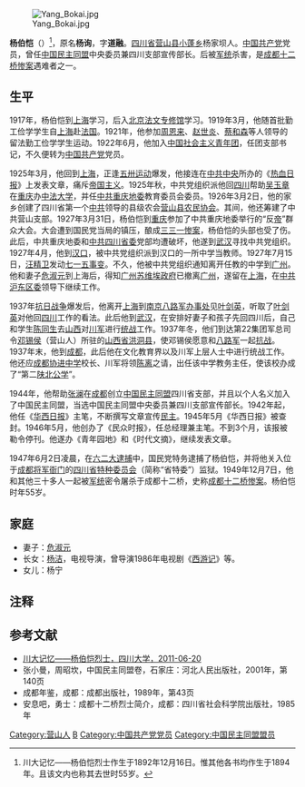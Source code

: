 [[File:Yang_Bokai.jpg|thumb]]

'''杨伯恺'''（{{bd|1894年||1949年|12月7日}}）<ref>川大记忆——杨伯恺烈士作生于1892年12月16日。惟其他各书均作生于1894年。且该文内也称其去世时55岁。</ref>，原名'''杨询'''，字'''道融'''。[[四川省|四川省]][[营山县|营山县]][[小蓬乡|小蓬乡]]杨家坝人。[[中国共产党|中国共产党]]党员，曾任[[中国民主同盟|中国民主同盟]]中央委员兼四川支部宣传部长。后被[[军统|军统]]杀害，是[[成都十二桥惨案|成都十二桥惨案]]遇难者之一。

==生平==
1917年，杨伯恺到[[上海|上海]]学习，后入[[北京法文专修馆|北京法文专修馆]]学习。1919年3月，他随首批勤工俭学学生自[[上海|上海]]赴[[法国|法国]]。1921年，他参加[[周恩来|周恩来]]、[[赵世炎|赵世炎]]、[[蔡和森|蔡和森]]等人领导的留法勤工俭学学生运动。1922年6月，他加入[[中国社会主义青年团|中国社会主义青年团]]，任团支部书记，不久便转为[[中国共产党|中国共产党]]党员。

1925年3月，他回到[[上海|上海]]，正逢[[五卅运动|五卅运动]]爆发，他接连在[[中共中央|中共中央]]所办的《[[热血日报|热血日报]]》上发表文章，痛斥[[帝国主义|帝国主义]]。1925年秋，中共党组织派他回[[四川|四川]]帮助[[吴玉章|吴玉章]]在[[重庆|重庆]]办[[中法大学_(重庆)|中法大学]]，并任[[中共重庆地委|中共重庆地委]]教育委员会委员。1926年3月2日，他的家乡创建了四川省第一个[[中共|中共]]领导的县级农会[[营山县农民协会|营山县农民协会]]。其间，他还筹建了中共营山支部。1927年3月31日，杨伯恺到[[重庆|重庆]]参加了中共重庆地委举行的“反[[帝国主义|帝]]”群众大会。大会遭到国民党当局的镇压，酿成[[三三一惨案|三三一惨案]]，杨伯恺的头部也受了伤。此后，中共重庆地委和[[中共四川省委|中共四川省委]]党部均遭破坏，他遂到[[武汉|武汉]]寻找中共党组织。1927年4月，他到[[汉口|汉口]]，被中共党组织派到汉口的一所中学当教师。1927年7月15日，[[汪精卫|汪精卫]]发动[[七一五事变|七一五事变]]。不久，他被中共党组织通知离开任教的中学到[[广州|广州]]。他和妻子[[危淑元|危淑元]]到上海后，得知[[广州苏维埃政府|广州苏维埃政府]]已撤离[[广州|广州]]，遂留在[[上海|上海]]，在[[中共沪东区委|中共沪东区委]]领导下继续工作。

1937年[[抗日战争|抗日战争]]爆发后，他离开[[上海|上海]]到[[南京八路军办事处|南京八路军办事处]]见[[叶剑英|叶剑英]]，听取了[[叶剑英|叶剑英]]对他回[[四川|四川]]工作的看法。此后他到[[武汉|武汉]]，在安排好妻子和孩子先回四川后，自己和学生[[陈同生|陈同生]]去[[山西|山西]]对[[川军|川军]]进行[[统战|统战]]工作。1937年冬，他们到达第22集团军总司令[[邓锡侯|邓锡侯]]（营山人）所驻的[[山西省|山西省]][[洪洞县|洪洞县]]，使邓锡侯愿意和[[八路军|八路军]]一起[[抗战|抗战]]。1937年末，他到[[成都|成都]]，此后他在文化教育界以及川军上层人士中进行统战工作。他还应[[成都|成都]][[协进中学|协进中学]]校长、川军将领[[陈离|陈离]]之请，出任该中学教务主任，使该校办成了“第二[[陕北公学|陕北公学]]”。

1944年，他帮助[[张澜|张澜]]在[[成都|成都]]创立[[中国民主同盟|中国民主同盟]]四川省支部，并且以个人名义加入了中国民主同盟，当选中国民主同盟中央委员兼四川支部宣传部长。1942年起，他任《[[华西日报|华西日报]]》主笔，不断撰写文章宣传[[民主|民主]]。1945年5月《华西日报》被查封。1946年5月，他创办了《民众时报》，任总经理兼主笔。不到3个月，该报被勒令停刊。他遂办《青年园地》和《时代文摘》，继续发表文章。

1947年6月2日凌晨，在[[六二大逮捕|六二大逮捕]]中，国民党特务逮捕了杨伯恺，并将他关入位于[[成都|成都]][[将军衙门|将军衙门]]的[[四川省特种委员会|四川省特种委员会]]（简称“省特委”）监狱。1949年12月7日，他和其他三十多人一起被[[军统|军统]]密令屠杀于成都十二桥，史称[[成都十二桥惨案|成都十二桥惨案]]。杨伯恺时年55岁。

==家庭==
*妻子：[[危淑元|危淑元]]
*长女：[[杨洁_(导演)|杨洁]]，电视导演，曾导演1986年电视剧《[[西游记_(1986年电视剧)|西游记]]》等。
*女儿：杨宁

==注释==
{{reflist}}

==参考文献==
*[https://web.archive.org/web/20110703123336/http://www.scu.edu.cn/jd90/cdyl/webinfo/2011/06/1308534027647102.htm 川大记忆——杨伯恺烈士，四川大学，2011-06-20]
*张小曼，周昭坎，中国民主同盟卷，石家庄：河北人民出版社，2001年，第140页
*成都年鉴，成都：成都出版社，1989年，第43页
*安息吧，勇士：成都十二桥烈士简介，成都：四川省社会科学院出版社，1985年

{{DEFAULTSORT:Yang杨}}
[[Category:营山人|Category:营山人]]
[[Category:杨姓|B]]
[[Category:中国共产党党员|Category:中国共产党党员]]
[[Category:中国民主同盟盟员|Category:中国民主同盟盟员]]